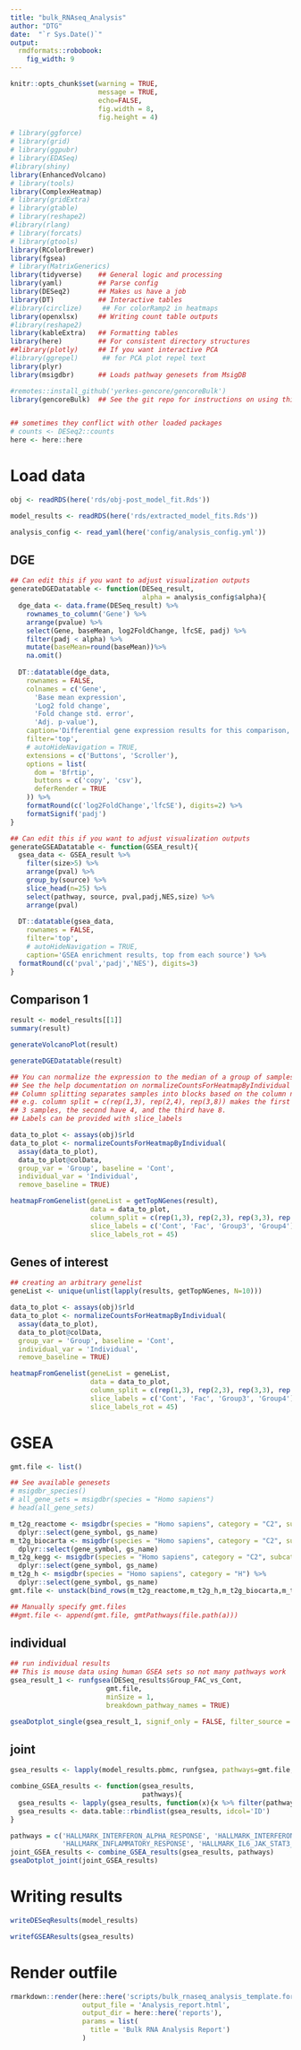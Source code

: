 ```yaml
---
title: "bulk_RNAseq_Analysis"
author: "DTG"
date:  "`r Sys.Date()`"
output: 
  rmdformats::robobook:
    fig_width: 9
---
```


```r
knitr::opts_chunk$set(warning = TRUE,
                      message = TRUE, 
                      echo=FALSE, 
                      fig.width = 8, 
                      fig.height = 4)

# library(ggforce)
# library(grid)
# library(ggpubr)
# library(EDASeq)
#library(shiny)
library(EnhancedVolcano)
# library(tools)
library(ComplexHeatmap)
# library(gridExtra)
# library(gtable)
# library(reshape2)
#library(rlang)
# library(forcats)
# library(gtools)
library(RColorBrewer)
library(fgsea)
# library(MatrixGenerics)
library(tidyverse)    ## General logic and processing
library(yaml)         ## Parse config
library(DESeq2)       ## Makes us have a job
library(DT)           ## Interactive tables
#library(circlize)     ## For colorRamp2 in heatmaps
library(openxlsx)     ## Writing count table outputs
#library(reshape2)
library(kableExtra)   ## Formatting tables
library(here)         ## For consistent directory structures
##library(plotly)     ## If you want interactive PCA
#library(ggrepel)      ## for PCA plot repel text
library(plyr)
library(msigdbr)      ## Loads pathway genesets from MsigDB

#remotes::install_github('yerkes-gencore/gencoreBulk')
library(gencoreBulk)  ## See the git repo for instructions on using this


## sometimes they conflict with other loaded packages
# counts <- DESeq2::counts
here <- here::here
```

# Load data

```r
obj <- readRDS(here('rds/obj-post_model_fit.Rds'))

model_results <- readRDS(here('rds/extracted_model_fits.Rds'))

analysis_config <- read_yaml(here('config/analysis_config.yml'))
```

## DGE {.tabset}

```r
## Can edit this if you want to adjust visualization outputs
generateDGEDatatable <- function(DESeq_result,
                                 alpha = analysis_config$alpha){
  dge_data <- data.frame(DESeq_result) %>% 
    rownames_to_column('Gene') %>% 
    arrange(pvalue) %>%
    select(Gene, baseMean, log2FoldChange, lfcSE, padj) %>% 
    filter(padj < alpha) %>% 
    mutate(baseMean=round(baseMean))%>%
    na.omit() 
  
  DT::datatable(dge_data,
    rownames = FALSE,
    colnames = c('Gene',
      'Base mean expression', 
      'Log2 fold change',
      'Fold change std. error', 
      'Adj. p-value'), 
    caption='Differential gene expression results for this comparison, significant genes only',
    filter='top',
    # autoHideNavigation = TRUE,
    extensions = c('Buttons', 'Scroller'),
    options = list(
      dom = 'Bfrtip',
      buttons = c('copy', 'csv'),
      deferRender = TRUE
    )) %>%
    formatRound(c('log2FoldChange','lfcSE'), digits=2) %>%
    formatSignif('padj')
}
```

```r
## Can edit this if you want to adjust visualization outputs
generateGSEADatatable <- function(GSEA_result){
  gsea_data <- GSEA_result %>%
    filter(size>5) %>%
    arrange(pval) %>%
    group_by(source) %>%
    slice_head(n=25) %>% 
    select(pathway, source, pval,padj,NES,size) %>%
    arrange(pval)
  
  DT::datatable(gsea_data,
    rownames = FALSE,
    filter='top',
    # autoHideNavigation = TRUE,
    caption='GSEA enrichment results, top from each source') %>%
  formatRound(c('pval','padj','NES'), digits=3)
}
```

## Comparison 1

```r
result <- model_results[[1]]
summary(result)
```

```r
generateVolcanoPlot(result)
```

```r
generateDGEDatatable(result)
```

```r
## You can normalize the expression to the median of a group of samples using normalizeCountsForHeatmap.
## See the help documentation on normalizeCountsForHeatmapByIndividual for per-sample normalization. 
## Column splitting separates samples into blocks based on the column number.
## e.g. column split = c(rep(1,3), rep(2,4), rep(3,8)) makes the first block have 
## 3 samples, the second have 4, and the third have 8. 
## Labels can be provided with slice_labels

data_to_plot <- assays(obj)$rld
data_to_plot <- normalizeCountsForHeatmapByIndividual(
  assay(data_to_plot),
  data_to_plot@colData,
  group_var = 'Group', baseline = 'Cont', 
  individual_var = 'Individual',
  remove_baseline = TRUE)

heatmapFromGenelist(geneList = getTopNGenes(result), 
                    data = data_to_plot,
                    column_split = c(rep(1,3), rep(2,3), rep(3,3), rep(4,3)),
                    slice_labels = c('Cont', 'Fac', 'Group3', 'Group4'),
                    slice_labels_rot = 45)
```

## Genes of interest

```r
## creating an arbitrary genelist
geneList <- unique(unlist(lapply(results, getTopNGenes, N=10)))

data_to_plot <- assays(obj)$rld
data_to_plot <- normalizeCountsForHeatmapByIndividual(
  assay(data_to_plot),
  data_to_plot@colData,
  group_var = 'Group', baseline = 'Cont', 
  individual_var = 'Individual',
  remove_baseline = TRUE)

heatmapFromGenelist(geneList = geneList, 
                    data = data_to_plot,
                    column_split = c(rep(1,3), rep(2,3), rep(3,3), rep(4,3)),
                    slice_labels = c('Cont', 'Fac', 'Group3', 'Group4'),
                    slice_labels_rot = 45)
```

# GSEA

```r
gmt.file <- list()

## See available genesets
# msigdbr_species()
# all_gene_sets = msigdbr(species = "Homo sapiens")
# head(all_gene_sets)

m_t2g_reactome <- msigdbr(species = "Homo sapiens", category = "C2", subcategory = "CP:REACTOME") %>% 
  dplyr::select(gene_symbol, gs_name)
m_t2g_biocarta <- msigdbr(species = "Homo sapiens", category = "C2", subcategory = "CP:BIOCARTA") %>% 
  dplyr::select(gene_symbol, gs_name)
m_t2g_kegg <- msigdbr(species = "Homo sapiens", category = "C2", subcategory = "CP:KEGG") %>% 
  dplyr::select(gene_symbol, gs_name)
m_t2g_h <- msigdbr(species = "Homo sapiens", category = "H") %>% 
  dplyr::select(gene_symbol, gs_name)
gmt.file <- unstack(bind_rows(m_t2g_reactome,m_t2g_h,m_t2g_biocarta,m_t2g_kegg))

## Manually specify gmt.files
##gmt.file <- append(gmt.file, gmtPathways(file.path(a)))
```

## individual

```r
## run individual results
## This is mouse data using human GSEA sets so not many pathways work
gsea_result_1 <- runfgsea(DESeq_results$Group_FAC_vs_Cont,
                        gmt.file,
                        minSize = 1,
                        breakdown_pathway_names = TRUE)

gseaDotplot_single(gsea_result_1, signif_only = FALSE, filter_source = 'REACTOME')
```

## joint

```r
gsea_results <- lapply(model_results.pbmc, runfgsea, pathways=gmt.file, breakdown_pathway_names=TRUE)
```

```r
combine_GSEA_results <- function(gsea_results,
                                 pathways){
  gsea_results <- lapply(gsea_results, function(x){x %>% filter(pathway %in% pathways)})
  gsea_results <- data.table::rbindlist(gsea_results, idcol='ID')
}

pathways = c('HALLMARK_INTERFERON_ALPHA_RESPONSE', 'HALLMARK_INTERFERON_GAMMA_RESPONSE',
             'HALLMARK_INFLAMMATORY_RESPONSE', 'HALLMARK_IL6_JAK_STAT3_SIGNALING')
joint_GSEA_results <- combine_GSEA_results(gsea_results, pathways)
gseaDotplot_joint(joint_GSEA_results)
```

# Writing results

```r
writeDESeqResults(model_results)
```

```r
writefGSEAResults(gsea_results)
```

# Render outfile

```r
rmarkdown::render(here::here('scripts/bulk_rnaseq_analysis_template.format.Rmd'),
                  output_file = 'Analysis_report.html',
                  output_dir = here::here('reports'),
                  params = list(
                    title = 'Bulk RNA Analysis Report')
                  )
```

